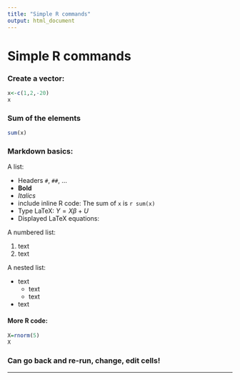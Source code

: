 ```yaml
---
title: "Simple R commands"
output: html_document
---
```


# Simple R commands

### Create a vector:
```r
x<-c(1,2,-20)
x
```

### Sum of the elements
```r
sum(x)
```

### Markdown basics:

A list:

- Headers `#`, `##`, ...
- **Bold**
- *Italics*
- include inline R code: The sum of `x` is `r sum(x)`
- Type LaTeX: $Y= X\beta +U$
- Displayed LaTeX equations:
\begin{align}
Y &= X\beta +U
\end{align}

A numbered list:

1. text
2. text

A nested list:

- text
  - text
  - text
- text



#### More R code:
```r
X=rnorm(5)
X
```


### Can go back and re-run, change, edit cells!

---
